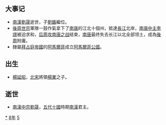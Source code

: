 {{yearTOC|958|于阗'''[[同慶_(于闐)|同慶]]四十七年'''；辽'''[[應曆|應曆]]八年'''；南汉'''-{[[乾和|乾和]]}-十六年'''，'''[[大寶_(劉鋹)|大寶]]元年'''；后蜀'''[[广政|广政]]二十一年'''；南唐'''[[中兴_(南唐)|中兴]]元年'''，'''[[交泰|交泰]]元年'''，'''[[显德|显德]]五年'''；北汉'''[[天会_(北漢)|天会]]二年'''；后周（吴越、荆南、南唐）'''[[显德|显德]]五年'''；大理'''[[廣德_(大理)|廣德]]六年'''；日本'''[[天德_(日本)|天德]]二年'''}}

== 大事记 ==
*[[南漢|南漢]][[劉晟|劉晟]]逝世，子[[劉鋹|劉鋹]]繼位。
*[[後周世宗|後周世宗]]軍隊一鼓作氣拿下了[[南唐|南唐]]的江北十個州，抵達[[長江|長江]]北岸，[[南唐中主|南唐中主]][[李璟|李璟]]被迫求和，[[后周攻南唐之战|后周攻南唐之战]]结束，[[南唐|南唐]]最终失去长江以北全部领土，成為[[後周|後周]]附庸。
*隸屬[[拜占庭帝國|拜占庭帝國]]的[[阿馬爾菲|阿馬爾菲]]成立[[阿馬爾菲公國|阿馬爾菲公國]]。

== 出生 ==
* [[楊延昭|楊延昭]]，[[北宋|北宋]]將領[[楊業|楊業]]之子。

== 逝世 ==
{{Wikisource year mention}}
* [[南漢中宗|南漢中宗]][[劉晟|劉晟]]，[[五代十國|五代十國]]時期[[南漢|南漢]]君主。

[[Category:958年|*]]
[[Category:950年代|8年]]
[[Category:10世纪各年|5]]